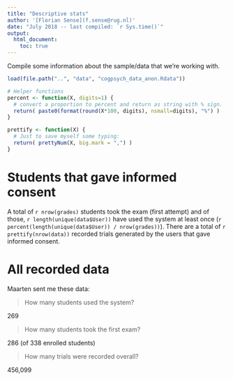 ```yaml
---
title: "Descriptive stats"
author: '[Florian Sense](f.sense@rug.nl)'
date: "July 2018 -- last compiled: `r Sys.time()`"
output: 
  html_document:
    toc: true
---
```


Compile some information about the sample/data that we're working with.

```r
load(file.path("..", "data", "cogpsych_data_anon.Rdata"))

# Helper functions
percent <- function(X, digits=1) {
  # convert a proportion to percent and return as string with % sign.
  return( paste0(format(round(X*100, digits), nsmall=digits), "%") )
}

prettify <- function(X) {
  # Just to save myself some typing:
  return( prettyNum(X, big.mark = ",") )
}
```


# Students that gave informed consent

A total of `r nrow(grades)` students took the exam (first attempt) and of those, `r length(unique(data$User))` have used the system at least once (`r percent(length(unique(data$User)) / nrow(grades))`). There are a total of `r prettify(nrow(data))` recorded trials generated by the users that gave informed consent. 

# All recorded data

Maarten sent me these data:

>How many students used the system?

269

> How many students took the first exam?

286 (of 338 enrolled students)

> How many trials were recorded overall?

456,099